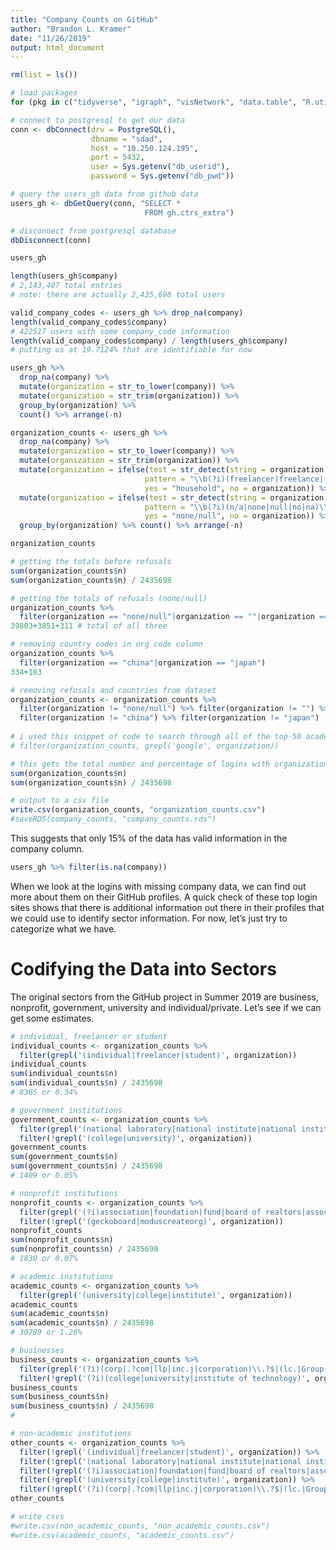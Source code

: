 ```yaml
---
title: "Company Counts on GitHub"
author: "Brandon L. Kramer"
date: "11/26/2019"
output: html_document
---
```


```r
rm(list = ls())

# load packages 
for (pkg in c("tidyverse", "igraph", "visNetwork", "data.table", "R.utils", "RPostgreSQL", "cowplot", "maditr", "stringr", "stringi")) {library(pkg, character.only = TRUE)}

# connect to postgresql to get our data
conn <- dbConnect(drv = PostgreSQL(), 
                  dbname = "sdad", 
                  host = "10.250.124.195", 
                  port = 5432, 
                  user = Sys.getenv("db_userid"), 
                  password = Sys.getenv("db_pwd"))

# query the users_gh data from github data 
users_gh <- dbGetQuery(conn, "SELECT * 
                              FROM gh.ctrs_extra")

# disconnect from postgresql database 
dbDisconnect(conn)
```

```r

users_gh

length(users_gh$company) 
# 2,143,407 total entries 
# note: there are actually 2,435,698 total users

valid_company_codes <- users_gh %>% drop_na(company) 
length(valid_company_codes$company)
# 422517 users with some company_code information 
length(valid_company_codes$company) / length(users_gh$company)
# putting us at 19.7124% that are identifiable for now 

users_gh %>% 
  drop_na(company) %>% 
  mutate(organization = str_to_lower(company)) %>% 
  mutate(organization = str_trim(organization)) %>% 
  group_by(organization) %>% 
  count() %>% arrange(-n)

```

```r
organization_counts <- users_gh %>% 
  drop_na(company) %>% 
  mutate(organization = str_to_lower(company)) %>% 
  mutate(organization = str_trim(organization)) %>% 
  mutate(organization = ifelse(test = str_detect(string = organization, 
                              pattern = "\\b(?i)(freelancer|freelance|freelancing|freelancers|freelances|self|personal|home|private|individual|myself|me|independent|independent contractor|contractor|private|household|house|home|my house|jobless|looking for a job|looking for job|seeking employment|seeking|actively seeking employment|seeking opportunities|seeking internship|seeking work)\\b"), 
                              yes = "household", no = organization)) %>%
  mutate(organization = ifelse(test = str_detect(string = organization, 
                              pattern = "\\b(?i)(n/a|none|null|no|na)\\b"),      
                              yes = "none/null", no = organization)) %>% 
  group_by(organization) %>% count() %>% arrange(-n) 

organization_counts 

```

```r

# getting the totals before refusals 
sum(organization_counts$n)
sum(organization_counts$n) / 2435698

# getting the totals of refusals (none/null) 
organization_counts %>% 
  filter(organization == "none/null"|organization == ""|organization == "-") 
39803+3851+311 # total of all three 

# removing country codes in org code column 
organization_counts %>%
  filter(organization == "china"|organization == "japan")
334+183

```

```r
# removing refusals and countries from dataset 
organization_counts <- organization_counts %>% 
  filter(organization != "none/null") %>% filter(organization != "") %>% filter(organization != "-") %>% 
  filter(organization != "china") %>% filter(organization != "japan")
  
# i used this snippet of code to search through all of the top-50 academic and top-50 non-academic organizations to catch variations 
# filter(organization_counts, grepl('google', organization))

# this gets the total number and percentage of logins with organization codes 
sum(organization_counts$n)
sum(organization_counts$n) / 2435698

# output to a csv file 
write.csv(organization_counts, "organization_counts.csv")
#saveRDS(company_counts, "company_counts.rds")
```

This suggests that only 15% of the data has valid information in the company column. 

```r
users_gh %>% filter(is.na(company))
```

When we look at the logins with missing company data, we can find out more about them on their GitHub profiles. A quick check of these top login sites shows that there is additional information out there in their profiles that we could use to identify sector information. For now, let's just try to categorize what we have. 

# Codifying the Data into Sectors 

The original sectors from the GitHub project in Summer 2019 are business, nonprofit, government, university and individual/private. Let's see if we can get some estimates. 

```r

# individual, freelancer or student
individual_counts <- organization_counts %>% 
  filter(grepl('(individual|freelancer|student)', organization))
individual_counts
sum(individual_counts$n)
sum(individual_counts$n) / 2435698
# 8365 or 0.34% 

```

```r

# government institutions 
government_counts <- organization_counts %>% 
  filter(grepl('(national laboratory|national institute|national institutes|nih|gov|government|authority|council|department|commission|office|county|administration|.gov$)', organization)) %>% 
  filter(!grepl('(college|university)', organization))
government_counts
sum(government_counts$n)
sum(government_counts$n) / 2435698
# 1409 or 0.05% 

```

```r

# nonprofit institutions 
nonprofit_counts <- organization_counts %>% 
  filter(grepl('(?i)association|foundation|fund|board of realtors|assoc.|society|societies|organization|.org$', organization)) %>% 
  filter(!grepl('(geckoboard|moduscreateorg)', organization))
nonprofit_counts
sum(nonprofit_counts$n)
sum(nonprofit_counts$n) / 2435698
# 1830 or 0.07%

```

```r

# academic institutions 
academic_counts <- organization_counts %>% 
  filter(grepl('(university|college|institute)', organization))
academic_counts
sum(academic_counts$n)
sum(academic_counts$n) / 2435698
# 30789 or 1.26%

```
```r

# businesses 
business_counts <- organization_counts %>% 
  filter(grepl('(?i)(corp|.?com|llp|inc.j|corporation)\\.?$|(lc.|Group|Entertainment|Computing|Software)$|Service.*|Consulting|Consultants|Business|Laboratories|Technologies|Technology|Bank|Company|Studios|Solutions|inc.|l\\.?l\\.?c.?|ltd|employer|Systems|System|Limited|Publishing', organization)) %>% 
  filter(!grepl('(?i)(college|university|institute of technology)', organization))
business_counts
sum(business_counts$n)
sum(business_counts$n) / 2435698
# 

```

```r

# non-academic institutions 
other_counts <- organization_counts %>% 
  filter(!grepl('(individual|freelancer|student)', organization)) %>% 
  filter(!grepl('(national laboratory|national institute|national institutes|nih|gov|government|authority|council|department|commission|office|county|administration|.gov$)', organization)) %>% 
  filter(!grepl('(?i)association|foundation|fund|board of realtors|assoc.|society|societies|organization|.org$', organization)) %>%
  filter(!grepl('(university|college|institute)', organization)) %>% 
  filter(!grepl('(?i)(corp|.?com|llp|inc.j|corporation)\\.?$|(lc.|Group|Entertainment|Computing|Software)$|Service.*|Consulting|Consultants|Business|Laboratories|Technologies|Technology|Bank|Company|Studios|Solutions|inc.|l\\.?l\\.?c.?|ltd|employer|Systems|System|Limited|Publishing', organization))
other_counts

# write csvs 
#write.csv(non_academic_counts, "non_academic_counts.csv")
#write.csv(academic_counts, "academic_counts.csv")

```









